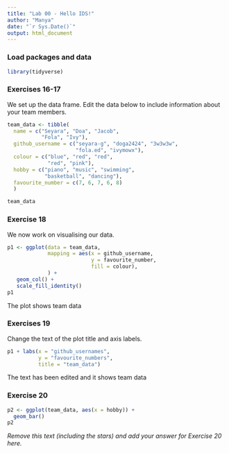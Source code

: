 ```yaml
---
title: "Lab 00 - Hello IDS!"
author: "Manya"
date: "`r Sys.Date()`"
output: html_document
---
```


### Load packages and data

```r
library(tidyverse) 
```

### Exercises 16-17

We set up the data frame. Edit the data below to include information about your team members.

```r
team_data <- tibble(
  name = c("Seyara", "Doa", "Jacob", 
           "Fola", "Ivy"),
  github_username = c("seyara-g", "doga2424", "3w3w3w", 
                      "fola.ed", "ivymowx"), 
  colour = c("blue", "red", "red", 
             "red", "pink"),
  hobby = c("piano", "music", "swimming", 
            "basketball", "dancing"),
  favourite_number = c(7, 6, 7, 6, 8)
  )

team_data
```

### Exercise 18

We now work on visualising our data. 

```r
p1 <- ggplot(data = team_data, 
             mapping = aes(x = github_username, 
                           y = favourite_number,
                           fill = colour), 
             ) +
   geom_col() +
   scale_fill_identity()
p1
```


The plot shows team data

### Exercises 19

Change the text of the plot title and axis labels.

```r
p1 + labs(x = "github_usernames", 
          y = "favourite_numbers",
          title = "team_data")
```
The text has been edited and it shows team data


### Exercise 20

```r
p2 <- ggplot(team_data, aes(x = hobby)) +
  geom_bar()
p2
```

*Remove this text (including the stars) and add your answer for Exercise 20 here.*
